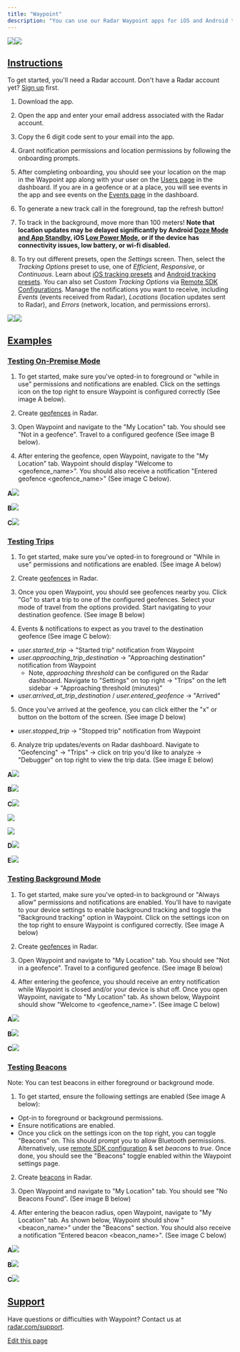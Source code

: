 ```yaml
---
title: "Waypoint"
description: "You can use our Radar Waypoint apps for iOS and Android to test Radar before integrating the , or to test your implementation of Radar side-by-side with a complete implementation."
---
```


[![](/images/com.onradar.www/images/download_ios.svg)](https://apps.apple.com/us/app/radar-waypoint/id6449200427)[![](/images/com.onradar.www/images/download_android.svg)](https://play.google.com/store/apps/details?id=com.radarwaypoint)

## [Instructions](#instructions "Direct link to heading")

To get started, you'll need a Radar account. Don't have a Radar account yet? [Sign up](https://radar.com/signup) first.

1. Download the app.

2. Open the app and enter your email address associated with the Radar account.

3. Copy the 6 digit code sent to your email into the app.

4. Grant notification permissions and location permissions by following the onboarding prompts.

5. After completing onboarding, you should see your location on the map in the Waypoint app along with your user on the [Users page](https://radar.com/dashboard/geofencing/users) in the dashboard. If you are in a geofence or at a place, you will see events in the app and see events on the [Events page](https://radar.com/dashboard/geofencing/events) in the dashboard.

6. To generate a new track call in the foreground, tap the refresh button!

7. To track in the background, move more than 100 meters! **Note that location updates may be delayed significantly by Android [Doze Mode and App Standby](https://developer.android.com/training/monitoring-device-state/doze-standby.html), iOS [Low Power Mode](https://support.apple.com/en-us/HT205234), or if the device has connectivity issues, low battery, or wi-fi disabled.**

8. To try out different presets, open the *Settings* screen. Then, select the *Tracking Options* preset to use, one of *Efficient*, *Responsive*, or *Continuous*. Learn about [iOS tracking presets](/sdk/tracking#ios-presets) and [Android tracking presets](/sdk/tracking#android-presets). You can also set *Custom Tracking Options* via [Remote SDK Configurations](https://radar.com/sdk/remote-configuration). Manage the notifications you want to receive, including *Events* (events received from Radar), *Locations* (location updates sent to Radar), and *Errors* (network, location, and permissions errors).

![](/images/img/waypointAndroid.png)![](/images/img/waypointIOS.png)

## [Examples](#examples "Direct link to heading")

### [Testing On-Premise Mode](#testing-on-premise-mode "Direct link to heading")

1. To get started, make sure you've opted-in to foreground or "while in use" permissions and notifications are enabled. Click on the settings icon on the top right to ensure Waypoint is configured correctly (See image A below).

2. Create [geofences](https://radar.com/geofences#dashboard) in Radar.

3. Open Waypoint and navigate to the "My Location" tab. You should see "Not in a geofence". Travel to a configured geofence (See image B below).

4. After entering the geofence, open Waypoint, navigate to the "My Location" tab. Waypoint should display "Welcome to \<geofence\_name>". You should also receive a notification "Entered geofence \<geofence\_name>" (See image C below).

**A**![](/images/f2vbu16fzuly/6Hu1XjBYyMtMLwUbGeA616/b5abfbdf492c44e24b4dff5842591530/waypointOnPremModeSettings.PNG)

**B**![](/images/f2vbu16fzuly/20a2pfNHbTBZ2SDEyK8N0E/88b2fa071e535ea07ad1618ca1fdb937/waypointOnPremModeNotInGeofence.PNG)

**C**![](/images/f2vbu16fzuly/2yqxlovc2vwaLX4rPodo4E/be3d52eec80e44b791e9d39009e025c0/waypointOnPremModeInGeofence.PNG)

### [Testing Trips](#testing-trips "Direct link to heading")

1. To get started, make sure you've opted-in to foreground or "While in use" permissions and notifications are enabled. (See image A below)

2. Create [geofences](https://radar.com/geofences#dashboard) in Radar.

3. Once you open Waypoint, you should see geofences nearby you. Click "Go" to start a trip to one of the configured geofences. Select your mode of travel from the options provided. Start navigating to your destination geofence. (See image B below)

4. Events & notifications to expect as you travel to the destination geofence (See image C below):

* *user.started\_trip* -> "Started trip" notification from Waypoint
* *user.approaching\_trip\_destination* -> "Approaching destination" notification from Waypoint
  * Note, *approaching threshold* can be configured on the Radar dashboard. Navigate to "Settings" on top right -> "Trips" on the left sidebar -> "Approaching threshold (minutes)"
* *user.arrived\_at\_trip\_destination* / *user.entered\_geofence* -> "Arrived"

5. Once you've arrived at the geofence, you can click either the "x" or button on the bottom of the screen. (See image D below)

* *user.stopped\_trip* -> "Stopped trip" notification from Waypoint

6. Analyze trip updates/events on Radar dashboard. Navigate to "Geofencing" -> "Trips" -> click on trip you'd like to analyze -> "Debugger" on top right to view the trip data. (See image E below)

**A**![](/images/f2vbu16fzuly/6Hu1XjBYyMtMLwUbGeA616/b5abfbdf492c44e24b4dff5842591530/waypointOnPremModeSettings.PNG)

**B**![](/images/f2vbu16fzuly/74leyLZWYGPS8RpwhyjkwD/9289fe437dec107d0dfe013466e818ad/waypoint_travelMode.png)

**C**![](/images/f2vbu16fzuly/5WF793DRSPf9nf6SYsUB8X/be54af566a692337af4556bd74651522/waypoint_startedTrip.png)

![](/images/f2vbu16fzuly/7iwGVxv6DGDFk16K6gVcdM/e3cd97adde2c8df061818d0c5f28a14a/waypoint_approachingTrip.png)

![](/images/f2vbu16fzuly/5fjEy1AERdhghjYFhC0tJa/9f48011f7b66f1a1ed39a9e5bcf2a4f1/waypoint_arrived.png)

**D**![](/images/f2vbu16fzuly/1RrLsY6EbIJsrfk6grfUjy/5cbe80ba319f9172b8a751c6405d2615/waypoint_stoppedTrip.png)

**E**![](/images/img/dashboardTrip.png)

### [Testing Background Mode](#testing-background-mode "Direct link to heading")

1. To get started, make sure you've opted-in to background or "Always allow" permissions and notifications are enabled. You'll have to navigate to your device settings to enable background tracking and toggle the "Background tracking" option in Waypoint. Click on the settings icon on the top right to ensure Waypoint is configured correctly. (See image A below)

2. Create [geofences](https://radar.com/geofences#dashboard) in Radar.

3. Open Waypoint and navigate to "My Location" tab. You should see "Not in a geofence". Travel to a configured geofence. (See image B below)

4. After entering the geofence, you should receive an entry notification while Waypoint is closed and/or your device is shut off. Once you open Waypoint, navigate to "My Location" tab. As shown below, Waypoint should show "Welcome to \<geofence\_name>". (See image C below)

**A**![](/images/f2vbu16fzuly/6TkKpQaYEWuo3jTKlgLdUs/cdf953f54570bbc0428cecd631451a99/waypoint_background_granted.png)

**B**![](/images/f2vbu16fzuly/20a2pfNHbTBZ2SDEyK8N0E/88b2fa071e535ea07ad1618ca1fdb937/waypointOnPremModeNotInGeofence.PNG)

**C**![](/images/f2vbu16fzuly/2yqxlovc2vwaLX4rPodo4E/be3d52eec80e44b791e9d39009e025c0/waypointOnPremModeInGeofence.PNG)

### [Testing Beacons](#testing-beacons "Direct link to heading")

Note: You can test beacons in either foreground or background mode.

1. To get started, ensure the following settings are enabled (See image A below):

* Opt-in to foreground or background permissions.
* Ensure notifications are enabled.
* Once you click on the settings icon on the top right, you can toggle "Beacons" on. This should prompt you to allow Bluetooth permissions. Alternatively, use [remote SDK configuration](https://radar.com/sdk/remote-configuration) & set *beacons* to *true*. Once done, you should see the "Beacons" toggle enabled within the Waypoint settings page.

2. Create [beacons](https://radar.com/beacons) in Radar.

3. Open Waypoint and navigate to "My Location" tab. You should see "No Beacons Found". (See image B below)

4. After entering the beacon radius, open Waypoint, navigate to "My Location" tab. As shown below, Waypoint should show "\<beacon\_name>" under the "Beacons" section. You should also receive a notification "Entered beacon \<beacon\_name>". (See image C below)

**A**![](/images/f2vbu16fzuly/3ILDmAqz9xzEiY3S03yiUJ/d17a40b438991ce02b5ebd0377b575ce/waypoint_beacon_permissions.png)

**B**![](/images/f2vbu16fzuly/30vi3MDwNouhbBFCN772Y3/4c8b2e3b764bdb26aff9229130f31afa/waypoint_no_beacons.png)

**C**![](/images/f2vbu16fzuly/19QVnwmqy6SECikWHy7hAi/51a47ad1d8d8412c1052a184cdb94f96/waypoint_in_beacon.png)

## [Support](#support "Direct link to heading")

Have questions or difficulties with Waypoint? Contact us at [radar.com/support](https://radar.com/support).

[Edit this page](https://github.com/radarlabs/docs/edit/main/docs/waypoint.mdx)
